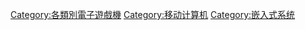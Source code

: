 {{cat main}}
{{Commonscat|Handheld game consoles}}

[[Category:各類別電子遊戲機|Category:各類別電子遊戲機]]
[[Category:移动计算机|Category:移动计算机]]
[[Category:嵌入式系统|Category:嵌入式系统]]